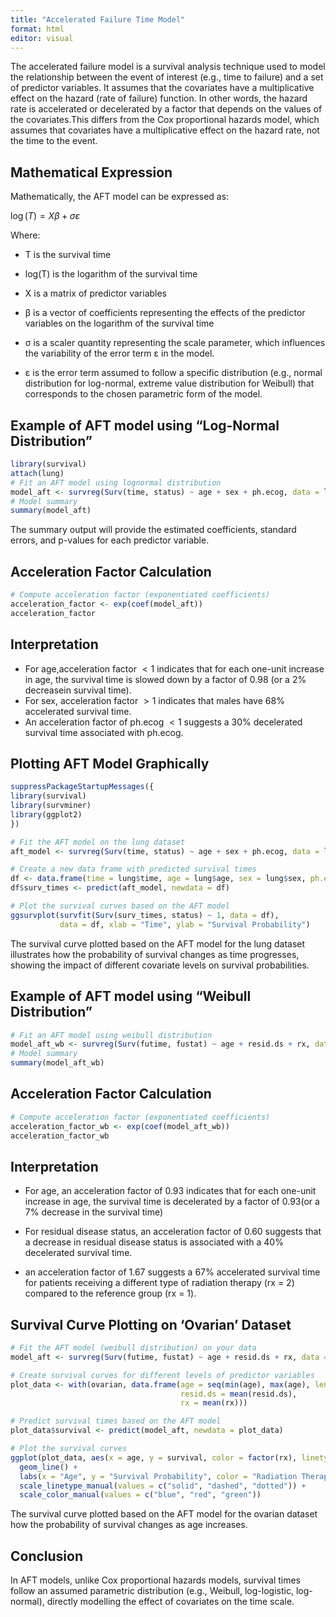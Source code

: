 ```yaml
---
title: "Accelerated Failure Time Model"
format: html
editor: visual
---
```


The accelerated failure model is a survival analysis technique used to model the relationship between the event of interest (e.g., time to failure) and a set of predictor variables. It assumes that the covariates have a multiplicative effect on the hazard (rate of failure) function. In other words, the hazard rate is accelerated or decelerated by a factor that depends on the values of the covariates.This differs from the Cox proportional hazards model, which assumes that covariates have a multiplicative effect on the hazard rate, not the time to the event.

## Mathematical Expression

Mathematically, the AFT model can be expressed as:

$\log(T) = X\beta + \sigma\varepsilon$

Where:

-   T is the survival time

-   log(T) is the logarithm of the survival time

-   X is a matrix of predictor variables

-   β is a vector of coefficients representing the effects of the predictor variables on the logarithm of the survival time

-   σ is a scaler quantity representing the scale parameter, which influences the variability of the error term ε in the model.

-   ε is the error term assumed to follow a specific distribution (e.g., normal distribution for log-normal, extreme value distribution for Weibull) that corresponds to the chosen parametric form of the model.

## Example of AFT model using "Log-Normal Distribution"

```r
library(survival)
attach(lung)
# Fit an AFT model using lognormal distribution
model_aft <- survreg(Surv(time, status) ~ age + sex + ph.ecog, data = lung, dist = "lognormal")
# Model summary
summary(model_aft)
```

The summary output will provide the estimated coefficients, standard errors, and p-values for each predictor variable.

## Acceleration Factor Calculation

```r
# Compute acceleration factor (exponentiated coefficients)
acceleration_factor <- exp(coef(model_aft))
acceleration_factor
```

## Interpretation

-   For age,acceleration factor $< 1$ indicates that for each one-unit increase in age, the survival time is slowed down by a factor of 0.98 (or a 2% decreasein survival time).
-   For sex, acceleration factor $> 1$ indicates that males have 68% accelerated survival time.
-   An acceleration factor of ph.ecog $< 1$ suggests a 30% decelerated survival time associated with ph.ecog.

## Plotting AFT Model Graphically

```r
suppressPackageStartupMessages({
library(survival)
library(survminer)
library(ggplot2)
})

# Fit the AFT model on the lung dataset
aft_model <- survreg(Surv(time, status) ~ age + sex + ph.ecog, data = lung, dist = "lognormal")

# Create a new data frame with predicted survival times
df <- data.frame(time = lung$time, age = lung$age, sex = lung$sex, ph.ecog = lung$ph.ecog, status=lung$status)
df$surv_times <- predict(aft_model, newdata = df)

# Plot the survival curves based on the AFT model
ggsurvplot(survfit(Surv(surv_times, status) ~ 1, data = df),
           data = df, xlab = "Time", ylab = "Survival Probability")
```

The survival curve plotted based on the AFT model for the lung dataset illustrates how the probability of survival changes as time progresses, showing the impact of different covariate levels on survival probabilities.

## Example of AFT model using "Weibull Distribution"

```r
# Fit an AFT model using weibull distribution
model_aft_wb <- survreg(Surv(futime, fustat) ~ age + resid.ds + rx, data = ovarian, dist = "weibull")
# Model summary
summary(model_aft_wb)
```

## Acceleration Factor Calculation

```r
# Compute acceleration factor (exponentiated coefficients)
acceleration_factor_wb <- exp(coef(model_aft_wb))
acceleration_factor_wb
```

## Interpretation

-   For age, an acceleration factor of 0.93 indicates that for each one-unit increase in age, the survival time is decelerated by a factor of 0.93(or a 7% decrease in the survival time)

-   For residual disease status, an acceleration factor of 0.60 suggests that a decrease in residual disease status is associated with a 40% decelerated survival time.

-   an acceleration factor of 1.67 suggests a 67% accelerated survival time for patients receiving a different type of radiation therapy (rx = 2) compared to the reference group (rx = 1).

## Survival Curve Plotting on 'Ovarian' Dataset

```r

# Fit the AFT model (weibull distribution) on your data
model_aft <- survreg(Surv(futime, fustat) ~ age + resid.ds + rx, data = ovarian, dist = "weibull")

# Create survival curves for different levels of predictor variables
plot_data <- with(ovarian, data.frame(age = seq(min(age), max(age), length.out = 100),
                                      resid.ds = mean(resid.ds),
                                      rx = mean(rx)))

# Predict survival times based on the AFT model
plot_data$survival <- predict(model_aft, newdata = plot_data)

# Plot the survival curves
ggplot(plot_data, aes(x = age, y = survival, color = factor(rx), linetype = factor(rx))) +
  geom_line() +
  labs(x = "Age", y = "Survival Probability", color = "Radiation Therapy", linetype = "Radiation Therapy") +
  scale_linetype_manual(values = c("solid", "dashed", "dotted")) +
  scale_color_manual(values = c("blue", "red", "green"))
```

The survival curve plotted based on the AFT model for the ovarian dataset how the probability of survival changes as age increases.

## Conclusion

In AFT models, unlike Cox proportional hazards models, survival times follow an assumed parametric distribution (e.g., Weibull, log-logistic, log-normal), directly modelling the effect of covariates on the time scale.
